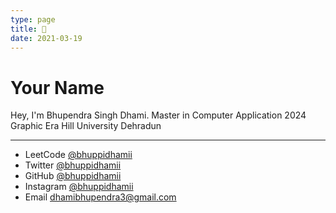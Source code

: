 ```yaml
---
type: page
title: 👋
date: 2021-03-19
---
```


# Your Name

Hey, I'm Bhupendra Singh Dhami.
Master in Computer Application 2024
Graphic Era Hill University Dehradun


---
- LeetCode [@bhuppidhamii](https://leetcode.com/bhuppidhamii)
- Twitter [@bhuppidhamii](https://twitter.com/bhuppidhamii)
- GitHub [@bhuppidhamii](https://github.com/bhuppidhamii)
- Instagram [@bhuppidhamii](https://instagram.com/bhuppidhamii)
- Email dhamibhupendra3@gmail.com
